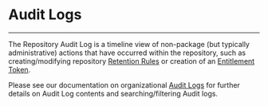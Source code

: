 
# Audit Logs

---
The Repository Audit Log is a timeline view of non-package (but typically administrative) actions that have occurred within the repository, such as creating/modifying repository [Retention Rules](/artifact-management/retention-lifecycle) or creation of an [Entitlement Token](/distributing-your-software/entitlement-tokens).  

<BlockImage src={img} alt="Repository Audit Logs"></BlockImage>

Please see our documentation on organizational [Audit Logs](/authentication/openid-connect) for further details on Audit Log contents and searching/filtering Audit logs.
